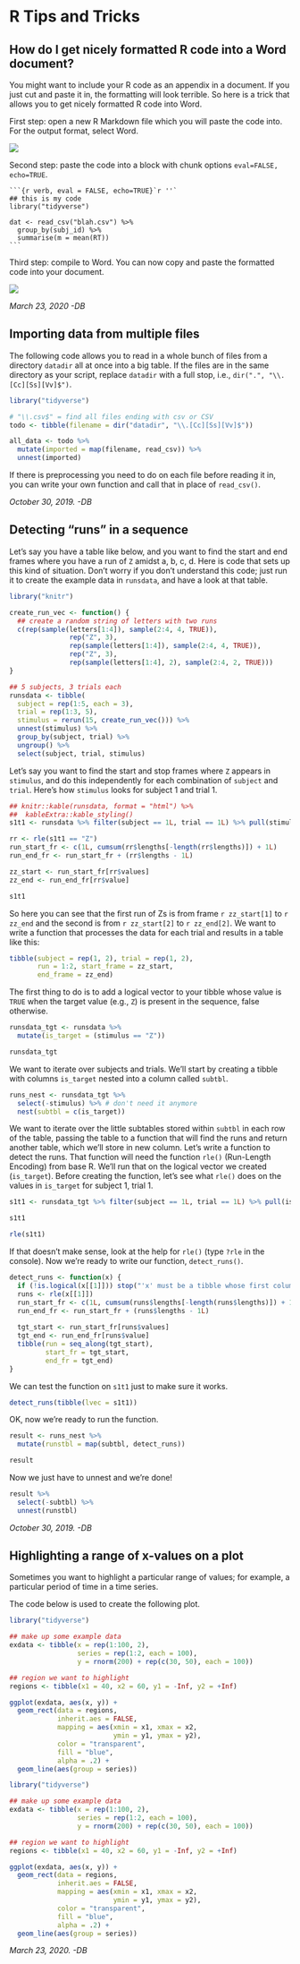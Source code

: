 # R Tips and Tricks

## How do I get nicely formatted R code into a Word document?

You might want to include your R code as an appendix in a document. If you just cut and paste it in, the formatting will look terrible. So here is a trick that allows you to get nicely formatted R code into Word.

First step: open a new R Markdown file which you will paste the code into. For the output format, select Word.

![](images/rmarkdown-word-code-1.png)

Second step: paste the code into a block with chunk options `eval=FALSE, echo=TRUE`.

````
```{r verb, eval = FALSE, echo=TRUE}`r ''`
## this is my code
library("tidyverse")

dat <- read_csv("blah.csv") %>%
  group_by(subj_id) %>%
  summarise(m = mean(RT))
```
````

Third step: compile to Word. You can now copy and paste the formatted code into your document.

![](images/rmarkdown-word-code-2.png)

*March 23, 2020 -DB*

## Importing data from multiple files

The following code allows you to read in a whole bunch of files from a directory `datadir` all at once into a big table.  If the files are in the same directory as your script, replace `datadir` with a full stop, i.e., `dir(".", "\\.[Cc][Ss][Vv]$")`.

```r
library("tidyverse")

# "\\.csv$" = find all files ending with csv or CSV
todo <- tibble(filename = dir("datadir", "\\.[Cc][Ss][Vv]$"))

all_data <- todo %>%
  mutate(imported = map(filename, read_csv)) %>%
  unnest(imported)
```

If there is preprocessing you need to do on each file before reading it in, you can write your own function and call that in place of `read_csv()`.

*October 30, 2019. -DB*

## Detecting "runs" in a sequence

Let's say you have a table like below, and you want to find the start and end frames where you have a run of `Z` amidst a, b, c, d.  Here is code that sets up this kind of situation. Don't worry if you don't understand this code; just run it to create the example data in `runsdata`, and have a look at that table.

```r
library("knitr")

create_run_vec <- function() {
  ## create a random string of letters with two runs
  c(rep(sample(letters[1:4]), sample(2:4, 4, TRUE)),
               rep("Z", 3),
               rep(sample(letters[1:4]), sample(2:4, 4, TRUE)),
               rep("Z", 3),
               rep(sample(letters[1:4], 2), sample(2:4, 2, TRUE)))
}

## 5 subjects, 3 trials each
runsdata <- tibble(
  subject = rep(1:5, each = 3),
  trial = rep(1:3, 5),
  stimulus = rerun(15, create_run_vec())) %>%
  unnest(stimulus) %>%
  group_by(subject, trial) %>%
  ungroup() %>%
  select(subject, trial, stimulus)

```

Let's say you want to find the start and stop frames where `Z` appears in `stimulus`, and do this independently for each combination of `subject` and `trial`.  Here's how `stimulus` looks for subject 1 and trial 1.

```r
## knitr::kable(runsdata, format = "html") %>%
##  kableExtra::kable_styling()
s1t1 <- runsdata %>% filter(subject == 1L, trial == 1L) %>% pull(stimulus)

rr <- rle(s1t1 == "Z")
run_start_fr <- c(1L, cumsum(rr$lengths[-length(rr$lengths)]) + 1L)
run_end_fr <- run_start_fr + (rr$lengths - 1L)

zz_start <- run_start_fr[rr$values]
zz_end <- run_end_fr[rr$value]

s1t1
```

So here you can see that the first run of Zs is from frame `r zz_start[1]` to `r zz_end` and the second is from `r zz_start[2]` to `r zz_end[2]`. We want to write a function that processes the data for each trial and results in a table like this:

```r
tibble(subject = rep(1, 2), trial = rep(1, 2),
       run = 1:2, start_frame = zz_start,
       end_frame = zz_end)
```

The first thing to do is to add a logical vector to your tibble whose value is `TRUE` when the target value (e.g., `Z`) is present in the sequence, false otherwise.

```r
runsdata_tgt <- runsdata %>%
  mutate(is_target = (stimulus == "Z"))

runsdata_tgt
```

We want to iterate over subjects and trials. We'll start by creating a tibble with columns `is_target` nested into a column called `subtbl`.

```r
runs_nest <- runsdata_tgt %>%
  select(-stimulus) %>% # don't need it anymore
  nest(subtbl = c(is_target))
```

We want to iterate over the little subtables stored within `subtbl` in each row of the table, passing the table to a function that will find the runs and return another table, which we'll store in new column. Let's write a function to detect the runs. That function will need the function `rle()` (Run-Length Encoding) from base R. We'll run that on the logical vector we created (`is_target`). Before creating the function, let's see what `rle()` does on the values in `is_target` for subject 1, trial 1.

```r
s1t1 <- runsdata_tgt %>% filter(subject == 1L, trial == 1L) %>% pull(is_target)

s1t1

rle(s1t1)
```

If that doesn't make sense, look at the help for `rle()` (type `?rle` in the console). Now we're ready to write our function, `detect_runs()`.

```r
detect_runs <- function(x) {  
  if (!is.logical(x[[1]])) stop("'x' must be a tibble whose first column is of type 'logical'")
  runs <- rle(x[[1]])
  run_start_fr <- c(1L, cumsum(runs$lengths[-length(runs$lengths)]) + 1L)
  run_end_fr <- run_start_fr + (runs$lengths - 1L)
  
  tgt_start <- run_start_fr[runs$values]
  tgt_end <- run_end_fr[runs$value]
  tibble(run = seq_along(tgt_start),
         start_fr = tgt_start,
         end_fr = tgt_end)
}
```

We can test the function on `s1t1` just to make sure it works.

```r
detect_runs(tibble(lvec = s1t1))
```

OK, now we're ready to run the function.

```r
result <- runs_nest %>%
  mutate(runstbl = map(subtbl, detect_runs))

result
```

Now we just have to unnest and we're done!

```r
result %>%
  select(-subtbl) %>%
  unnest(runstbl)

```

*October 30, 2019. -DB*

## Highlighting a range of x-values on a plot

Sometimes you want to highlight a particular range of values; for example, a particular period of time in a time series.

The code below is used to create the following plot.

```r
library("tidyverse")

## make up some example data
exdata <- tibble(x = rep(1:100, 2),
                 series = rep(1:2, each = 100),
                 y = rnorm(200) + rep(c(30, 50), each = 100))

## region we want to highlight
regions <- tibble(x1 = 40, x2 = 60, y1 = -Inf, y2 = +Inf)

ggplot(exdata, aes(x, y)) +
  geom_rect(data = regions,
            inherit.aes = FALSE,
            mapping = aes(xmin = x1, xmax = x2,
                          ymin = y1, ymax = y2),
            color = "transparent",
            fill = "blue",
            alpha = .2) +
  geom_line(aes(group = series))
```

```r
library("tidyverse")

## make up some example data
exdata <- tibble(x = rep(1:100, 2),
                 series = rep(1:2, each = 100),
                 y = rnorm(200) + rep(c(30, 50), each = 100))

## region we want to highlight
regions <- tibble(x1 = 40, x2 = 60, y1 = -Inf, y2 = +Inf)

ggplot(exdata, aes(x, y)) +
  geom_rect(data = regions,
            inherit.aes = FALSE,
            mapping = aes(xmin = x1, xmax = x2,
                          ymin = y1, ymax = y2),
            color = "transparent",
            fill = "blue",
            alpha = .2) +
  geom_line(aes(group = series))
```

*March 23, 2020. -DB*
